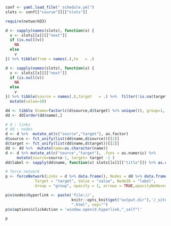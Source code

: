 ```r
conf <- yaml.load_file("_schedule.yml")
slots <- conf[["course"]][["slots"]]
```


```r
require(networkD3)

d <- sapply(names(slots), function(x) {
  v <- slots[[x]][["next"]] 
  if (is.null(v)) 
    NA
  else 
    v
}) %>% tibble(from = names(.),to   = .)

d <- sapply(names(slots), function(x) {
  v <- slots[[x]][["next"]] 
  if (is.null(v)) 
    NA
  else 
    v
}) %>% tibble(source = names(.),target   = .) %>%  filter(!is.na(target)) %>% 
  mutate(value=10) 

dd <- tibble (name=factor(c(d$source,d$target) %>% unique()), group=1, size=1)
dd <- dd[order(dd$name),]   

# d : links
# dd : nodes 
d <- d %>%  mutate_at(c("source","target"), as.factor)
d$source <- fct_unify(list(dd$name,d$source))[[2]]
d$target <- fct_unify(list(dd$name,d$target))[[2]]
dd <- dd %>%  mutate(name=as.character(name))
d <- d %>% mutate_at(c("source","target"), .funs = as.numeric) %>% 
     mutate(source=source-1, target= target -1 )
dd$label <- sapply(dd$name, function(x) slots[[x]][["title"]]) %>% as.character()

# force network 
p <- forceNetwork(Links = d %>% data.frame(), Nodes = dd %>% data.frame(), Source = "source",
             Target = "target", Value = "value", NodeID = "label",
             Group = "group", opacity = 1, arrows = TRUE,opacityNoHover = 1 , fontSize = 20)

p$x$nodes$hyperlink <- paste('file://',
                             knitr::opts_knit$get("output.dir"),'/_site/', dd$name, # p$x$nodes$name
                             ".html", sep="")
p$x$options$clickAction = 'window.open(d.hyperlink,"_self")'

p
```

